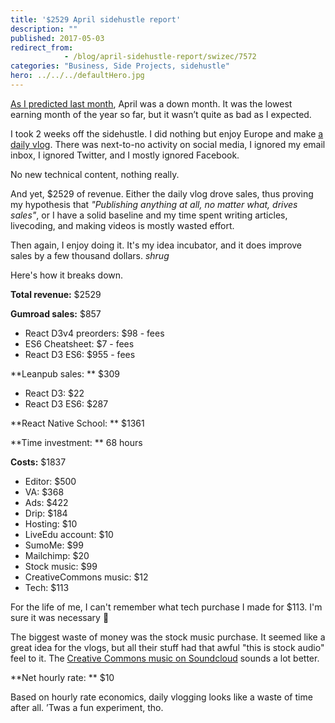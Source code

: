 ```yaml
---
title: '$2529 April sidehustle report'
description: ""
published: 2017-05-03
redirect_from: 
            - /blog/april-sidehustle-report/swizec/7572
categories: "Business, Side Projects, sidehustle"
hero: ../../../defaultHero.jpg
---
```

[As I predicted last month](https://swizec.com/blog/march-2017-sidehustle-report/swizec/7540), April was a down month. It was the lowest earning month of the year so far, but it wasn’t quite as bad as I expected.



I took 2 weeks off the sidehustle. I did nothing but enjoy Europe and make [a daily vlog](https://www.youtube.com/watch?v=hL3pGjTlvio&amp;list=PLF8WgaD4xmjUn5WldUkcy6YH1vLt7zbAx). There was next-to-no activity on social media, I ignored my email inbox, I ignored Twitter, and I mostly ignored Facebook.



No new technical content, nothing really.



And yet, $2529 of revenue. Either the daily vlog drove sales, thus proving my hypothesis that _&quot;Publishing anything at all, no matter what, drives sales&quot;_, or I have a solid baseline and my time spent writing articles, livecoding, and making videos is mostly wasted effort.



Then again, I enjoy doing it. It&#x27;s my idea incubator, and it does improve sales by a few thousand dollars. _shrug_



Here&#x27;s how it breaks down.



**Total revenue:** $2529



**Gumroad sales:** $857



- React D3v4 preorders: $98 - fees
- ES6 Cheatsheet: $7 - fees
- React D3 ES6: $955 - fees



\*\*Leanpub sales: \*\* $309



- React D3: $22
- React D3 ES6: $287



\*\*React Native School: \*\* $1361



\*\*Time investment: \*\* 68 hours



**Costs:** $1837



- Editor: $500
- VA: $368
- Ads: $422
- Drip: $184
- Hosting: $10
- LiveEdu account: $10
- SumoMe: $99
- Mailchimp: $20
- Stock music: $99
- CreativeCommons music: $12
- Tech: $113



For the life of me, I can&#x27;t remember what tech purchase I made for $113. I&#x27;m sure it was necessary 🤔



The biggest waste of money was the stock music purchase. It seemed like a great idea for the vlogs, but all their stuff had that awful &quot;this is stock audio&quot; feel to it. The [Creative Commons music on Soundcloud](https://soundcloud.com/creativecommonsmusicfree) sounds a lot better.



\*\*Net hourly rate: \*\* $10



Based on hourly rate economics, daily vlogging looks like a waste of time after all. ’Twas a fun experiment, tho.